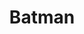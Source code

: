 ---
title: Batman
description: A thief who steals corporate secrets through the use of dream-sharing technology is given the inverse task of planting an idea into the mind of a CEO.
rating: PG-13
genre:
  - Sci-Fi
  - Thriller
length: 2h 28m
cast:
  - Leonardo DiCaprio
  - Ellen Page
  - Tom Hardy
showtimes:
  - 2023-04-01T19:00
  - 2023-04-02T16:00
# poster: ./images/batman.jpeg
---